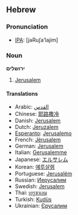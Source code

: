==Hebrew==
===Pronunciation===
*[[IPA]]: [jəRu∫a’lajim]

===Noun===<!-- does hebrew have proper nouns? [[User:Hippietrail|Hippietrail]] 11:02, 16 Mar 2004 (UTC) -->
'''ירושלים'''<!-- needs vowel points -->

# [[Jerusalem]]

====Translations====
*Arabic: [[القدس]]
*Chinese: [[耶路撒冷]]
*Danish: [[Jerusalem]]
*Dutch: [[Jeruzalem]]
*[[Esperanto]]: [[Jerusalemo]]
*French: [[Jérusalem]]
*German: [[Jerusalem]]
*Italian: [[Gerusalemme]] 
*Japanese: [[エルサレム]] 
*Korean: [[예루살렘]] 
*Portuguese: [[Jerusalém]] 
*Russian: [[Иерусалим]] 
*Swedish: [[Jerusalem]]
*Thai: [[เยรูซาเลม]] 
*Turkish: [[Kudüs]]
*Ukrainian: [[Єрусалим]]